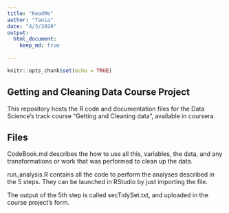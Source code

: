 ```yaml
---
title: "ReadMe"
author: "Tania"
date: "4/3/2020"
output: 
  html_document:
    keep_md: true
  
---
```


```r
knitr::opts_chunk$set(echo = TRUE)
```

## Getting and Cleaning Data Course Project

This repository hosts the R code and documentation files for the Data Science's track course "Getting and Cleaning data", available in coursera.

## Files

CodeBook.md describes the how to use all this, variables, the data, and any transformations or work that was performed to clean up the data.

run_analysis.R contains all the code to perform the analyses described in the 5 steps. They can be launched in RStudio by just importing the file.

The output of the 5th step is called secTidySet.txt, and uploaded in the course project's form.